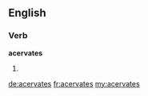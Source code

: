 ==English==

===Verb===
'''acervates'''

# {{third-person singular of|acervate}}

[[de:acervates]]
[[fr:acervates]]
[[my:acervates]]
